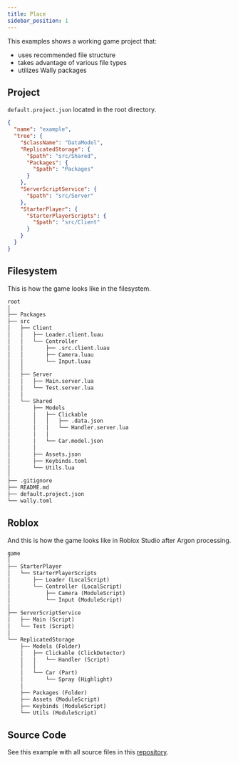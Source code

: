 ```yaml
---
title: Place
sidebar_position: 1
---
```


This examples shows a working game project that:

- uses recommended file structure
- takes advantage of various file types
- utilizes Wally packages

## Project

`default.project.json` located in the root directory.

```json
{
  "name": "example",
  "tree": {
    "$className": "DataModel",
    "ReplicatedStorage": {
      "$path": "src/Shared",
      "Packages": {
        "$path": "Packages"
      }
    },
    "ServerScriptService": {
      "$path": "src/Server"
    },
    "StarterPlayer": {
      "StarterPlayerScripts": {
        "$path": "src/Client"
      }
    }
  }
}
```

## Filesystem

This is how the game looks like in the filesystem.

```txt
root
│
├── Packages
├── src
│   ├── Client
│   │   ├── Loader.client.luau
│   │   └── Controller
│   │       ├── .src.client.luau
│   │       ├── Camera.luau
│   │       └── Input.luau
│   │
│   ├── Server
│   │   ├── Main.server.lua
│   │   └── Test.server.lua
│   │
│   └── Shared
│       ├── Models
│       │   ├── Clickable
│       │   │   ├── .data.json
│       │   │   └── Handler.server.lua
│       │   │
│       │   └── Car.model.json
│       │
│       ├── Assets.json
│       ├── Keybinds.toml
│       └── Utils.lua
│
├── .gitignore
├── README.md
├── default.project.json
└── wally.toml
```

## Roblox

And this is how the game looks like in Roblox Studio after Argon processing.

```txt
game
│
├── StarterPlayer
│   └── StarterPlayerScripts
│       ├── Loader (LocalScript)
│       └── Controller (LocalScript)
│           ├── Camera (ModuleScript)
│           └── Input (ModuleScript)
│
├── ServerScriptService
│   ├── Main (Script)
│   └── Test (Script)
│
└── ReplicatedStorage
    ├── Models (Folder)
    │   ├── Clickable (ClickDetector)
    │   │   └── Handler (Script)
    │   │
    │   └── Car (Part)
    │       └── Spray (Highlight)
    │
    ├── Packages (Folder)
    ├── Assets (ModuleScript)
    ├── Keybinds (ModuleScript)
    └── Utils (ModuleScript)
```

## Source Code

See this example with all source files in this [repository](https://github.com/argon-rbx/examples/place).
